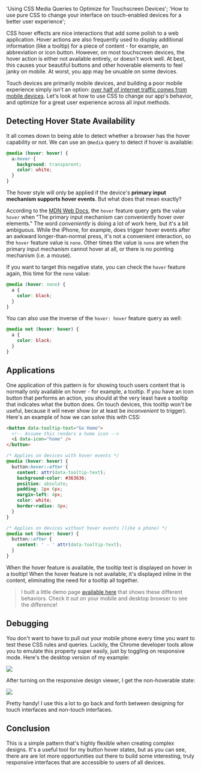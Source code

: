   'Using CSS Media Queries to Optimize for Touchscreen Devices';
  'How to use pure CSS to change your interface on touch-enabled devices for a better user experience';

CSS hover effects are nice interactions that add some polish to a web application.
Hover actions are also frequently used to display additional information (like a tooltip)
for a piece of content - for example, an abbreviation or icon button. However, on most
touchscreen devices, the hover action is either not available
entirely, or doesn't work well. At best, this causes
your beautiful buttons and other hoverable elements to feel janky on mobile. At worst,
you app may be unuable on some devices.

Touch devices are primarily mobile devices, and building a poor mobile
experience simply isn't an option: [over half of internet traffic comes from mobile
devices](https://www.consumeraffairs.com/cell_phones/cell-phone-statistics.html#mobile-shopping).
Let's look at how to use CSS to change our app's behavior, and optimize for a great
user experience across all input methods.

## Detecting Hover State Availability

It all comes down to being able to detect whether a browser has the hover capability
or not. We can use an `@media` query to detect if hover is available:

```css
@media (hover: hover) {
  a:hover {
    background: transparent;
    color: white;
  }
}
```

The hover style will only be applied if the device's **primary input mechanism
supports hover events**. But what does that mean exactly?

According to the [MDN Web Docs](https://developer.mozilla.org/en-US/docs/Web/CSS/@media/hover),
the `hover` feature query gets the value `hover` when "The primary input mechanism can conveniently
hover over elements." The word _conveniently_ is doing a lot of work here, but it's a bit
ambiguous. While the iPhone, for example, does trigger hover events after an awkward
longer-than-normal press, it's not a convenient interaction, so the `hover` feature value
is `none`. Other times the value is `none` are when
the primary input mechanism cannot hover at all, or there is no pointing mechanism (i.e. a mouse).

If you want to target this negative state, you can check the `hover` feature again, this time for the
`none` value:

```css
@media (hover: none) {
  a {
    color: black;
  }
}
```

You can also use the inverse of the `hover: hover` feature query as well:

```css
@media not (hover: hover) {
  a {
    color: black;
  }
}
```

## Applications

One application of this pattern is for showing touch users content that is normally
only available on hover - for example, a tooltip. If you have an icon button
that performs an action, you should at the very least have a tooltip that indicates
what the button does. On touch devices, this tooltip won't be useful, because it will never
show (or at least be _inconvenient_ to trigger). Here's an example of how we can solve this with CSS:

```html
<button data-tooltip-text="Go Home">
  <!-- Assume this renders a home icon -->
  <i data-icon="home" />
</button>
```

```css
/* Applies on devices with hover events */
@media (hover: hover) {
  button:hover::after {
    content: attr(data-tooltip-text);
    background-color: #363636;
    position: absolute;
    padding: 2px 6px;
    margin-left: 4px;
    color: white;
    border-radius: 8px;
  }
}

/* Applies on devices without hover events (like a phone) */
@media not (hover: hover) {
  button::after {
    content: ' · ' attr(data-tooltip-text);
  }
}
```

When the hover feature is available, the tooltip text is displayed on hover in a tooltip!
When the hover feature is not available, it's displayed inline in the content, eliminating
the need for a tooltip all together.

> I built a little demo page [available here](/demo/touchscreen-css) that shows these
> different behaviors. Check it out on your mobile and desktop browser to see the
> difference!

## Debugging

You don't want to have to pull out your mobile phone every time you want to test
these CSS rules and queries. Luckily, the Chrome developer tools allow you to emulate this property
super easily, just by toggling on responsive mode. Here's the desktop version
of my example:

![](css-touch-devices:icons-desktop.png)

After turning on the responsive design viewer, I get the non-hoverable state:

![](css-touch-devices:icons-mobile.png)

Pretty handy! I use this a lot to go back and forth between designing for touch
interfaces and non-touch interfaces.

## Conclusion

This is a simple pattern that's highly flexible when creating complex designs.
It's a useful tool for my button hover states, but as you can see, there are are lot more
opportunities out there to build some interesting, truly responsive interfaces that
are accessible to users of all devices.
